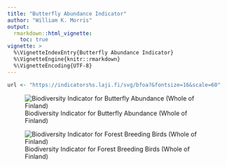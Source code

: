 ```yaml
---
title: "Butterfly Abundance Indicator"
author: "William K. Morris"
output: 
  rmarkdown::html_vignette:
    toc: true
vignette: >
  %\VignetteIndexEntry{Butterfly Abundance Indicator}
  %\VignetteEngine{knitr::rmarkdown}
  %\VignetteEncoding{UTF-8}
---
```


```r
url <- "https://indicators%s.laji.fi/svg/bfoa?&fontsize=16&scale=60"
```

::: {.pkgdown-release}
![Biodiversity Indicator for Butterfly Abundance (Whole of Finland)
](`r sprintf(url, "")` "Butterfly Abundance")
:::

::: {.pkgdown-devel}
![Biodiversity Indicator for Forest Breeding Birds (Whole of Finland)
](`r sprintf(url, "-dev")` "Butterfly Abundance")
:::
